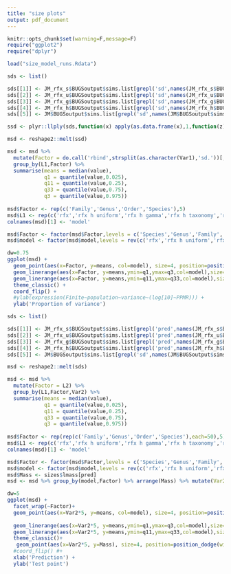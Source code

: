 ```yaml
---
title: "size plots"
output: pdf_document
---
```

```r

knitr::opts_chunk$set(warning=F,message=F)
require("ggplot2")
require("dplyr")

```

```r

load("size_model_runs.Rdata")

sds <- list()

sds[[1]] <- JM_rfx_s$BUGSoutput$sims.list[grepl('sd',names(JM_rfx_s$BUGSoutput$sims.list))]
sds[[2]] <- JM_rfx_u$BUGSoutput$sims.list[grepl('sd',names(JM_rfx_u$BUGSoutput$sims.list))]
sds[[3]] <- JM_rfx_g$BUGSoutput$sims.list[grepl('sd',names(JM_rfx_g$BUGSoutput$sims.list))]
sds[[4]] <- JM_rfx_h$BUGSoutput$sims.list[grepl('sd',names(JM_rfx_h$BUGSoutput$sims.list))& !grepl('sigma',names(JM_rfx_h$BUGSoutput$sims.list))]
sds[[5]] <- JM$BUGSoutput$sims.list[grepl('sd',names(JM$BUGSoutput$sims.list))]

ssd <- plyr::llply(sds,function(x) apply(as.data.frame(x),1,function(z) z/sum(z)))

msd <- reshape2::melt(ssd)

msd <- msd %>% 
  mutate(Factor = do.call('rbind',strsplit(as.character(Var1),'sd.'))[,2]) %>%
  group_by(L1,Factor) %>%
  summarise(means = median(value),
            q1 = quantile(value,0.025),
            q11 = quantile(value,0.25),
            q33 = quantile(value,0.75),
            q3 = quantile(value,0.975))
  
msd$Factor <- rep(c('Family','Genus','Order','Species'),5)
msd$L1 <- rep(c('rfx','rfx h uniform','rfx h gamma','rfx h taxonomy','rfx h taxonomy tree'),each=4)
colnames(msd)[1] <- 'model'

msd$Factor <- factor(msd$Factor,levels = c('Species','Genus','Family','Order'))
msd$model <- factor(msd$model,levels = rev(c('rfx','rfx h uniform','rfx h gamma','rfx h taxonomy','rfx h taxonomy tree')))

dw=0.75
ggplot(msd) + 
  geom_point(aes(x=Factor, y=means, col=model), size=4, position=position_dodge(width=dw)) + 
  geom_linerange(aes(x=Factor, y=means,ymin=q1,ymax=q3,col=model),size=1,position=position_dodge(width=dw)) + 
  geom_linerange(aes(x=Factor, y=means,ymin=q11,ymax=q33,col=model),size=2,position=position_dodge(width=dw)) + 
  theme_classic() + 
  coord_flip() + 
  #ylab(expression(Finite~population~variance~(log[10]~PPMR))) + 
  ylab('Proportion of variance')

```


```r

sds <- list()

sds[[1]] <- JM_rfx_s$BUGSoutput$sims.list[grepl('pred',names(JM_rfx_s$BUGSoutput$sims.list))]
sds[[2]] <- JM_rfx_u$BUGSoutput$sims.list[grepl('pred',names(JM_rfx_u$BUGSoutput$sims.list))]
sds[[3]] <- JM_rfx_g$BUGSoutput$sims.list[grepl('pred',names(JM_rfx_g$BUGSoutput$sims.list))]
sds[[4]] <- JM_rfx_h$BUGSoutput$sims.list[grepl('pred',names(JM_rfx_h$BUGSoutput$sims.list))]
sds[[5]] <- JM$BUGSoutput$sims.list[grepl('sd',names(JM$BUGSoutput$sims.list))]

msd <- reshape2::melt(sds)

msd <- msd %>% 
  mutate(Factor = L2) %>%
  group_by(L1,Factor,Var2) %>%
  summarise(means = median(value),
            q1 = quantile(value,0.025),
            q11 = quantile(value,0.25),
            q33 = quantile(value,0.75),
            q3 = quantile(value,0.975))
  
msd$Factor <- rep(rep(c('Family','Genus','Order','Species'),each=50),5)
msd$L1 <- rep(c('rfx','rfx h uniform','rfx h gamma','rfx h taxonomy','rfx h taxonomy tree'),each=200)
colnames(msd)[1] <- 'model'

msd$Factor <- factor(msd$Factor,levels = c('Species','Genus','Family','Order'))
msd$model <- factor(msd$model,levels = rev(c('rfx','rfx h uniform','rfx h gamma','rfx h taxonomy','rfx h taxonomy tree')))
msd$Mass <- sizes$lmass[pred]
msd <- msd %>% group_by(model,Factor) %>% arrange(Mass) %>% mutate(Var2 = 1:n())

dw=5
ggplot(msd) + 
  facet_wrap(~Factor)+
  geom_point(aes(x=Var2*5, y=means, col=model), size=4, position=position_dodge(width=dw)) + 
 
  geom_linerange(aes(x=Var2*5, y=means,ymin=q1,ymax=q3,col=model),size=1, position=position_dodge(width=dw)) + 
  geom_linerange(aes(x=Var2*5, y=means,ymin=q11,ymax=q33,col=model),size=2, position=position_dodge(width=dw)) + 
  theme_classic()+
   geom_point(aes(x=Var2*5, y=Mass), size=4, position=position_dodge(width=dw)) +
  #coord_flip() #+ 
  xlab('Prediction') + 
  ylab('Test point')

```